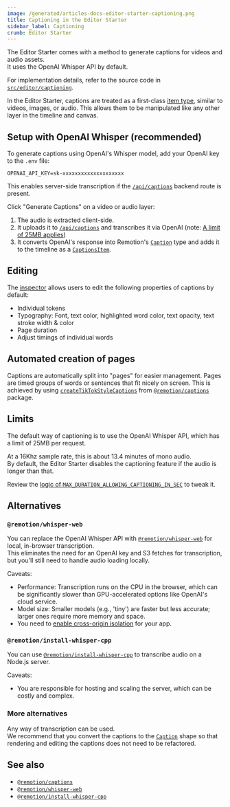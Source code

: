```yaml
---
image: /generated/articles-docs-editor-starter-captioning.png
title: Captioning in the Editor Starter
sidebar_label: Captioning
crumb: Editor Starter
---
```


The Editor Starter comes with a method to generate captions for videos and audio assets.  
It uses the OpenAI Whisper API by default.

For implementation details, refer to the source code in [`src/editor/captioning`](https://github.com/remotion-dev/editor-starter/tree/main/src/editor/captioning).

In the Editor Starter, captions are treated as a first-class [item type](/docs/editor-starter/tracks-items-assets#items), similar to videos, images, or audio. This allows them to be manipulated like any other layer in the timeline and canvas.

## Setup with OpenAI Whisper (recommended)

To generate captions using OpenAI's Whisper model, add your OpenAI key to the `.env` file:

```
OPENAI_API_KEY=sk-xxxxxxxxxxxxxxxxxxxx
```

This enables server-side transcription if the [`/api/captions`](/docs/editor-starter/backend-routes#post-apicaptions) backend route is present.

Click "Generate Captions" on a video or audio layer:

1. The audio is extracted client-side.
2. It uploads it to [`/api/captions`](/docs/editor-starter/backend-routes#post-apicaptions) and transcribes it via OpenAI (note: [A limit of 25MB applies](/docs/editor-starter/features-not-included#captioning-long-audio-files))
3. It converts OpenAI's response into Remotion's [`Caption`](/docs/captions/caption) type and adds it to the timeline as a [`CaptionsItem`](https://github.com/search?q=repo%3Aremotion-dev%2Feditor-starter+type+captionsitem&type=code).

## Editing

The [inspector](/docs/editor-starter/tracks-items-assets#inspectors) allows users to edit the following properties of captions by default:

- Individual tokens
- Typography: Font, text color, highlighted word color, text opacity, text stroke width & color
- Page duration
- Adjust timings of individual words

## Automated creation of pages

Captions are automatically split into "pages" for easier management. Pages are timed groups of words or sentences that fit nicely on screen. This is achieved by using [`createTikTokStyleCaptions`](/docs/captions/create-tiktok-style-captions) from [`@remotion/captions`](/docs/captions) package.

## Limits

The default way of captioning is to use the OpenAI Whisper API, which has a limit of 25MB per request.

At a 16Khz sample rate, this is about 13.4 minutes of mono audio.  
By default, the Editor Starter disables the captioning feature if the audio is longer than that.

Review the [logic of `MAX_DURATION_ALLOWING_CAPTIONING_IN_SEC`](https://github.com/search?q=repo%3Aremotion-dev%2Feditor-starter%20MAX_DURATION_ALLOWING_CAPTIONING_IN_SEC&type=code) to tweak it.

## Alternatives

### `@remotion/whisper-web`

You can replace the OpenAI Whisper API with [`@remotion/whisper-web`](/docs/whisper-web) for local, in-browser transcription.  
This eliminates the need for an OpenAI key and S3 fetches for transcription, but you'll still need to handle audio loading locally.

Caveats:

- Performance: Transcription runs on the CPU in the browser, which can be significantly slower than GPU-accelerated options like OpenAI's cloud service.
- Model size: Smaller models (e.g., 'tiny') are faster but less accurate; larger ones require more memory and space.
- You need to [enable cross-origin isolation](/docs/whisper-web/can-use-whisper-web#important-considerations) for your app.

### `@remotion/install-whisper-cpp`

You can use [`@remotion/install-whisper-cpp`](/docs/install-whisper-cpp) to transcribe audio on a Node.js server.

Caveats:

- You are responsible for hosting and scaling the server, which can be costly and complex.

### More alternatives

Any way of transcription can be used.  
We recommend that you convert the captions to the [`Caption`](/docs/captions/caption) shape so that rendering and editing the captions does not need to be refactored.

## See also

- [`@remotion/captions`](/docs/captions)
- [`@remotion/whisper-web`](/docs/whisper-web)
- [`@remotion/install-whisper-cpp`](/docs/install-whisper-cpp)

